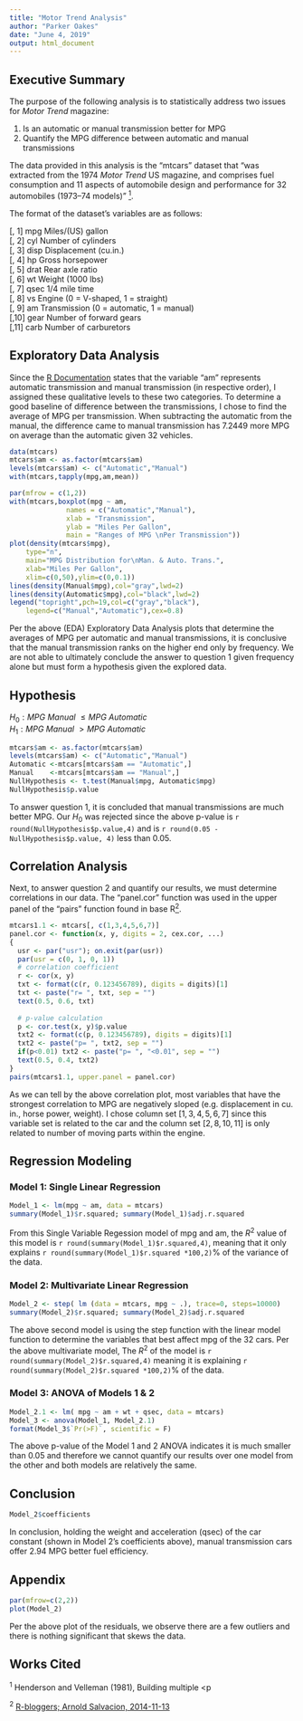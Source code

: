 ```yaml
---
title: "Motor Trend Analysis"
author: "Parker Oakes"
date: "June 4, 2019"
output: html_document
---
```


## Executive Summary

The purpose of the following analysis is to statistically address two issues for  *Motor Trend* magazine:

1. Is an automatic or manual transmission better for MPG
2. Quantify the MPG difference between automatic and manual transmissions

The data provided in this analysis is the "mtcars" dataset that "was extracted from the 1974 *Motor Trend* US magazine, and comprises fuel consumption and 11 aspects of automobile design and performance for 32 automobiles (1973–74 models)" <a href="#footnote-1" title="Read footnote 1"><sup>1</sup></a>.

The format of the dataset's variables are as follows:

[, 1]	mpg	Miles/(US) gallon<br>
[, 2]	cyl	Number of cylinders<br>
[, 3]	disp	Displacement (cu.in.)<br>
[, 4]	hp	Gross horsepower<br>
[, 5]	drat	Rear axle ratio<br>
[, 6]	wt	Weight (1000 lbs)<br>
[, 7]	qsec	1/4 mile time<br>
[, 8]	vs	Engine (0 = V-shaped, 1 = straight)<br>
[, 9]	am	Transmission (0 = automatic, 1 = manual)<br>
[,10]	gear	Number of forward gears<br>
[,11]	carb	Number of carburetors<br>

## Exploratory Data Analysis

Since the [R Documentation](https://stat.ethz.ch/R-manual/R-devel/library/datasets/html/mtcars.html) states that the variable "am" represents automatic transmission and manual transmission (in respective order), I assigned these qualitative levels to these two categories. To determine a good baseline of difference between the transmissions, I chose to find the average of MPG per transmission. When subtracting the automatic from the manual, the difference came to manual transmission has 7.2449 more MPG on average than the automatic given 32 vehicles. 

```r
data(mtcars)
mtcars$am <- as.factor(mtcars$am)
levels(mtcars$am) <- c("Automatic","Manual")
with(mtcars,tapply(mpg,am,mean))
```

```r
par(mfrow = c(1,2))
with(mtcars,boxplot(mpg ~ am,
              names = c("Automatic","Manual"),
              xlab = "Transmission",
              ylab = "Miles Per Gallon",
              main = "Ranges of MPG \nPer Transmission"))
plot(density(mtcars$mpg),
	type="n",
	main="MPG Distribution for\nMan. & Auto. Trans.",
	xlab="Miles Per Gallon",
	xlim=c(0,50),ylim=c(0,0.1))
lines(density(Manual$mpg),col="gray",lwd=2)
lines(density(Automatic$mpg),col="black",lwd=2)
legend("topright",pch=19,col=c("gray","black"),
	legend=c("Manual","Automatic"),cex=0.8)
```

Per the above (EDA) Exploratory Data Analysis plots that determine the averages of MPG per automatic and manual transmissions, it is conclusive that the manual transmission ranks on the higher end only by frequency. We are not able to ultimately conclude the answer to question 1 given frequency alone but must form a hypothesis given the explored data.

## Hypothesis

$H_0: MPG \: Manual \: \leq MPG \: Automatic$<br>
$H_1: MPG \: Manual \: > MPG \: Automatic$<br>

```r
mtcars$am <- as.factor(mtcars$am)
levels(mtcars$am) <- c("Automatic","Manual")
Automatic <-mtcars[mtcars$am == "Automatic",]
Manual    <-mtcars[mtcars$am == "Manual",]
NullHypothesis <- t.test(Manual$mpg, Automatic$mpg)
NullHypothesis$p.value
```

To answer question 1, it is concluded that manual transmissions are much better MPG. Our $H_0$ was rejected since the above p-value is `r round(NullHypothesis$p.value,4)` and is `r round(0.05 - NullHypothesis$p.value, 4)` less than 0.05.

## Correlation Analysis

Next, to answer question 2 and quantify our results, we must determine correlations in our data. The "panel.cor" function was used in the upper panel of the "pairs" function found in base R<a href="#footnote-2" title="Read footnote 2"><sup>2</sup></a>.

```r
mtcars1.1 <- mtcars[, c(1,3,4,5,6,7)]
panel.cor <- function(x, y, digits = 2, cex.cor, ...)
{
  usr <- par("usr"); on.exit(par(usr))
  par(usr = c(0, 1, 0, 1))
  # correlation coefficient
  r <- cor(x, y)
  txt <- format(c(r, 0.123456789), digits = digits)[1]
  txt <- paste("r= ", txt, sep = "")
  text(0.5, 0.6, txt)
  
  # p-value calculation
  p <- cor.test(x, y)$p.value
  txt2 <- format(c(p, 0.123456789), digits = digits)[1]
  txt2 <- paste("p= ", txt2, sep = "")
  if(p<0.01) txt2 <- paste("p= ", "<0.01", sep = "")
  text(0.5, 0.4, txt2)
}
pairs(mtcars1.1, upper.panel = panel.cor)
```

As we can tell by the above correlation plot, most variables that have the strongest correlation to MPG are negatively sloped (e.g. displacement in cu. in., horse power, weight). I chose column set $[1,3,4,5,6,7]$ since this variable set is related to the car and the column set $[2,8,10,11]$ is only related to number of moving parts within the engine.

## Regression Modeling

### Model 1: Single Linear Regression

```r
Model_1 <- lm(mpg ~ am, data = mtcars)
summary(Model_1)$r.squared; summary(Model_1)$adj.r.squared
```

From this Single Variable Regession model of mpg and am, the $R^2$ value of this model is `r round(summary(Model_1)$r.squared,4)`, meaning that it only explains `r round(summary(Model_1)$r.squared *100,2)`% of the variance of the data.

### Model 2: Multivariate Linear Regression

```r
Model_2 <- step( lm (data = mtcars, mpg ~ .), trace=0, steps=10000)
summary(Model_2)$r.squared; summary(Model_2)$adj.r.squared
```

The above second model is using the step function with the linear model function to determine the variables that best affect mpg of the 32 cars. Per the above multivariate model, The $R^2$ of the model is `r round(summary(Model_2)$r.squared,4)` meaning it is explaining `r round(summary(Model_2)$r.squared *100,2)`% of the data.

### Model 3: ANOVA of Models 1 & 2

```r
Model_2.1 <- lm( mpg ~ am + wt + qsec, data = mtcars)
Model_3 <- anova(Model_1, Model_2.1)
format(Model_3$`Pr(>F)`, scientific = F)
```

The above p-value of the Model 1 and 2 ANOVA indicates it is much smaller than 0.05 and therefore we cannot quantify our results over one model from the other and both models are relatively the same. 

## Conclusion

```r
Model_2$coefficients
```

In conclusion, holding the weight and acceleration (qsec) of the car constant (shown in Model 2's coefficients above), manual transmission cars offer 2.94 MPG better fuel efficiency.

## Appendix

```r
par(mfrow=c(2,2))
plot(Model_2)
```

Per the above plot of the residuals, we observe there are a few outliers and there is nothing significant that skews the data.

## Works Cited

<p id="footnote-1"><sup>1</sup> Henderson and Velleman (1981), Building multiple <p <p id="footnote-2"><sup>2</sup> [R-bloggers; Arnold Salvacion, 2014-11-13](https://www.r-bloggers.com/scatter-plot-matrices-in-r/)
